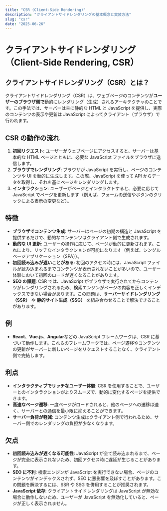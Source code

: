```yaml
---
title: "CSR (Client-Side Rendering)"
description: "クライアントサイドレンダリングの基本概念と実装方法"
slug: "csr"
date: "2025-06-26"
---
```


# クライアントサイドレンダリング（Client-Side Rendering, CSR）

## クライアントサイドレンダリング（CSR）とは？

クライアントサイドレンダリング（CSR）は、ウェブページのコンテンツが**ユーザーのブラウザ側で**動的にレンダリング（生成）されるアーキテクチャのことです。この手法では、サーバーは主に静的な HTML と JavaScript を提供し、実際のコンテンツの表示や更新は JavaScript によってクライアント（ブラウザ）で行われます。

## CSR の動作の流れ

1. **初回リクエスト**: ユーザーがウェブページにアクセスすると、サーバーは基本的な HTML ページとともに、必要な JavaScript ファイルをブラウザに送信します。
2. **ブラウザでレンダリング**: ブラウザが JavaScript を実行し、ページのコンテンツや UI を動的に生成します。この際、JavaScript を使って API からデータを取得し、それを基にページをレンダリングします。
3. **インタラクション**: ユーザーがページとインタラクトすると、必要に応じて JavaScript でページを更新します（例えば、フォームの送信やボタンのクリックによる表示の変更など）。

## 特徴

- **ブラウザでコンテンツ生成**: サーバーはページの初期の構造と JavaScript を提供するだけで、動的なコンテンツはクライアント側で生成されます。
- **動的な UI 更新**: ユーザーの操作に応じて、ページが動的に更新されます。これにより、リッチなインタラクションが可能になります（例えば、シングルページアプリケーション（SPA））。
- **初回読み込みが遅いことがある**: 初回のアクセス時には、JavaScript ファイルが読み込まれるまでコンテンツが表示されないことが多いので、ユーザー体験において初回のロードが遅くなることがあります。
- **SEO の課題**: CSR では、JavaScript がブラウザで実行されてからコンテンツがレンダリングされるため、検索エンジンがページの内容を正しくインデックスできない場合があります。この問題は、**サーバーサイドレンダリング（SSR）** や **静的サイト生成（SSG）** を組み合わせることで解決できることがあります。

## 例

- **React**、**Vue.js**、**Angular**などの JavaScript フレームワークは、CSR に基づいて動作します。これらのフレームワークでは、ページ遷移やコンテンツの更新がサーバーに新しいページをリクエストすることなく、クライアント側で完結します。

## 利点

- **インタラクティブでリッチなユーザー体験**: CSR を使用することで、ユーザーとのインタラクションがよりスムーズで、動的に変化するページを提供できます。
- **高速なページ遷移**: 一度ページがロードされると、他のページへの遷移は速く、サーバーとの通信を最小限に抑えることができます。
- **サーバー負荷が軽減**: コンテンツ生成はクライアント側で行われるため、サーバー側でのレンダリングの負担が少なくなります。

## 欠点

- **初回読み込みが遅くなる可能性**: JavaScript が全て読み込まれるまで、ページが完全に表示されないため、初回アクセス時に遅延が生じることがあります。
- **SEO に不利**: 検索エンジンが JavaScript を実行できない場合、ページのコンテンツがインデックスされず、SEO に悪影響を及ぼすことがあります。この問題を解決するには、SSR や SSG を併用することが推奨されます。
- **JavaScript 依存**: クライアントサイドレンダリングは JavaScript が無効な場合に動作しないため、ユーザーが JavaScript を無効化していると、ページが正しく表示されません。
